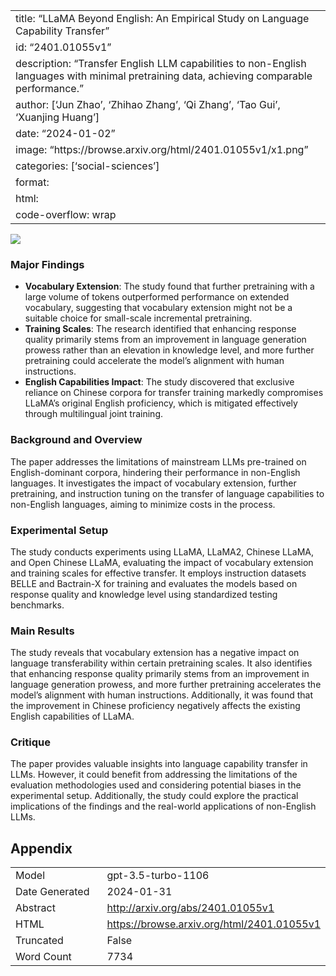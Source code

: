 
---
title: "LLaMA Beyond English: An Empirical Study on Language Capability Transfer"
id: "2401.01055v1"
description: "Transfer English LLM capabilities to non-English languages with minimal pretraining data, achieving comparable performance."
author: ['Jun Zhao', 'Zhihao Zhang', 'Qi Zhang', 'Tao Gui', 'Xuanjing Huang']
date: "2024-01-02"
image: "https://browse.arxiv.org/html/2401.01055v1/x1.png"
categories: ['social-sciences']
format:
  html:
    code-overflow: wrap
---

![](https://browse.arxiv.org/html/2401.01055v1/x1.png)

### Major Findings

- **Vocabulary Extension**: The study found that further pretraining with a large volume of tokens outperformed performance on extended vocabulary, suggesting that vocabulary extension might not be a suitable choice for small-scale incremental pretraining.
- **Training Scales**: The research identified that enhancing response quality primarily stems from an improvement in language generation prowess rather than an elevation in knowledge level, and more further pretraining could accelerate the model’s alignment with human instructions.
- **English Capabilities Impact**: The study discovered that exclusive reliance on Chinese corpora for transfer training markedly compromises LLaMA’s original English proficiency, which is mitigated effectively through multilingual joint training.

### Background and Overview
The paper addresses the limitations of mainstream LLMs pre-trained on English-dominant corpora, hindering their performance in non-English languages. It investigates the impact of vocabulary extension, further pretraining, and instruction tuning on the transfer of language capabilities to non-English languages, aiming to minimize costs in the process.

### Experimental Setup
The study conducts experiments using LLaMA, LLaMA2, Chinese LLaMA, and Open Chinese LLaMA, evaluating the impact of vocabulary extension and training scales for effective transfer. It employs instruction datasets BELLE and Bactrain-X for training and evaluates the models based on response quality and knowledge level using standardized testing benchmarks.

### Main Results
The study reveals that vocabulary extension has a negative impact on language transferability within certain pretraining scales. It also identifies that enhancing response quality primarily stems from an improvement in language generation prowess, and more further pretraining accelerates the model’s alignment with human instructions. Additionally, it was found that the improvement in Chinese proficiency negatively affects the existing English capabilities of LLaMA.

### Critique
The paper provides valuable insights into language capability transfer in LLMs. However, it could benefit from addressing the limitations of the evaluation methodologies used and considering potential biases in the experimental setup. Additionally, the study could explore the practical implications of the findings and the real-world applications of non-English LLMs.

## Appendix

|          |          |
|----------|----------|
| Model     | gpt-3.5-turbo-1106       |
| Date Generated     | 2024-01-31       |
| Abstract | [http://arxiv.org/abs/2401.01055v1](http://arxiv.org/abs/2401.01055v1)        |
| HTML     | [https://browse.arxiv.org/html/2401.01055v1](https://browse.arxiv.org/html/2401.01055v1)       |
| Truncated       | False       |
| Word Count       | 7734       |
